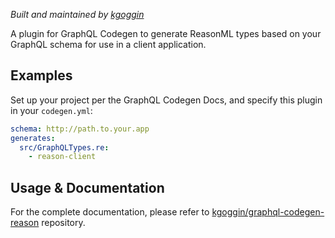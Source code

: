 _Built and maintained by [kgoggin](https://github.com/kgoggin)_

A plugin for GraphQL Codegen to generate ReasonML types based on your GraphQL schema for use in a client application.

## Examples

Set up your project per the GraphQL Codegen Docs, and specify this plugin in your `codegen.yml`:

```yaml
schema: http://path.to.your.app
generates:
  src/GraphQLTypes.re:
    - reason-client
```

## Usage & Documentation

For the complete documentation, please refer to [kgoggin/graphql-codegen-reason](https://github.com/kgoggin/graphql-codegen-reason) repository.
